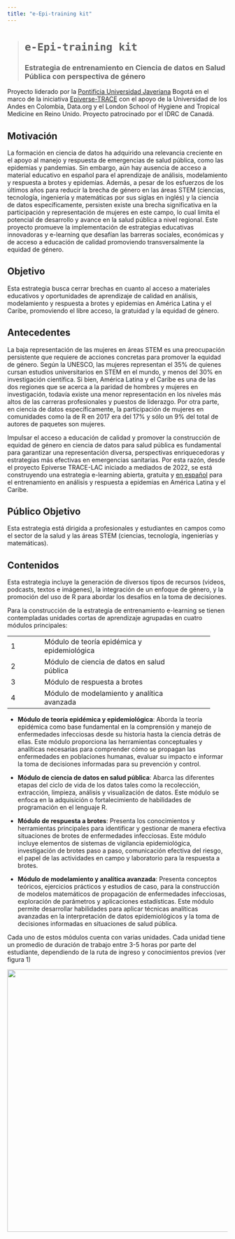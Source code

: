 ```yaml
---
title: "e-Epi-training kit"
---
```


> # `e-Epi-training kit`
>
> ### **Estrategia de entrenamiento en Ciencia de datos en Salud Pública con perspectiva de género**

Proyecto liderado por la [Pontificia Universidad
Javeriana](https://medicina.javeriana.edu.co/trace-lac) Bogotá en el
marco de la iniciativa
[Epiverse-TRACE](https://data.org/initiatives/epiverse/) con el apoyo de
la Universidad de los Andes en Colombia, Data.org y el London School of
Hygiene and Tropical Medicine en Reino Unido. Proyecto patrocinado por
el IDRC de Canadá.

## **Motivación**

La formación en ciencia de datos ha adquirido una relevancia creciente
en el apoyo al manejo y respuesta de emergencias de salud pública, como
las epidemias y pandemias. Sin embargo, aún hay ausencia de acceso a
material educativo en español para el aprendizaje de análisis,
modelamiento y respuesta a brotes y epidemias. Además, a pesar de los
esfuerzos de los últimos años para reducir la brecha de género en las
áreas STEM (ciencias, tecnología, ingeniería y matemáticas por sus
siglas en inglés) y la ciencia de datos específicamente, persisten
existe una brecha significativa en la participación y representación de
mujeres en este campo, lo cual limita el potencial de desarrollo y
avance en la salud pública a nivel regional. Este proyecto promueve la
implementación de estrategias educativas innovadoras y e-learning que
desafían las barreras sociales, económicas y de acceso a educación de
calidad promoviendo transversalmente la equidad de género.

## **Objetivo**

Esta estrategia busca cerrar brechas en cuanto al acceso a materiales
educativos y oportunidades de aprendizaje de calidad en análisis,
modelamiento y respuesta a brotes y epidemias en América Latina y el
Caribe, promoviendo el libre acceso, la gratuidad y la equidad de
género.

## **Antecedentes**

La baja representación de las mujeres en áreas STEM es una preocupación
persistente que requiere de acciones concretas para promover la equidad
de género. Según la UNESCO, las mujeres representan el 35% de quienes
cursan estudios universitarios en STEM en el mundo, y menos del 30% en
investigación científica. Si bien, América Latina y el Caribe es una de
las dos regiones que se acerca a la paridad de hombres y mujeres en
investigación, todavía existe una menor representación en los niveles
más altos de las carreras profesionales y puestos de liderazgo. Por otra
parte, en ciencia de datos específicamente, la participación de mujeres
en comunidades como la de R en 2017 era del 17% y sólo un 9% del total
de autores de paquetes son mujeres.

Impulsar el acceso a educación de calidad y promover la construcción de
equidad de género en ciencia de datos para salud pública es fundamental
para garantizar una representación diversa, perspectivas enriquecedoras
y estrategias más efectivas en emergencias sanitarias. Por esta razón,
desde el proyecto Epiverse TRACE-LAC iniciado a mediados de 2022, se
está construyendo una estrategia e-learning abierta, gratuita y [en
español]{.underline} para el entrenamiento en análisis y respuesta a
epidemias en América Latina y el Caribe.

## **Público Objetivo**

Esta estrategia está dirigida a profesionales y estudiantes en campos
como el sector de la salud y las áreas STEM (ciencias, tecnología,
ingenierías y matemáticas).

## **Contenidos**

Esta estrategia incluye la generación de diversos tipos de recursos
(videos, podcasts, textos e imágenes), la integración de un enfoque de
género, y la promoción del uso de R para abordar los desafíos en la toma
de decisiones.

Para la construcción de la estrategia de entrenamiento e-learning se
tienen contempladas unidades cortas de aprendizaje agrupadas en cuatro
módulos principales:

+----------+-------------------------------------------+----------+
| | 1      | Módulo de teoría epidémica y              |          |
|          | epidemiológica                            |          |
+----------+-------------------------------------------+----------+
| | 2      | Módulo de ciencia de datos en salud       |          |
|          | pública                                   |          |
+----------+-------------------------------------------+----------+
| | 3      | Módulo de respuesta a brotes              |          |
+----------+-------------------------------------------+----------+
| | 4      | Módulo de modelamiento y analítica        |          |
|          | avanzada                                  |          |
+----------+-------------------------------------------+----------+

-   **Módulo de teoría epidémica y epidemiológica**: Aborda la teoría
    epidémica como base fundamental en la comprensión y manejo de
    enfermedades infecciosas desde su historia hasta la ciencia detrás
    de ellas. Este módulo proporciona las herramientas conceptuales y
    analíticas necesarias para comprender cómo se propagan las
    enfermedades en poblaciones humanas, evaluar su impacto e informar
    la toma de decisiones informadas para su prevención y control.

-   **Módulo de ciencia de datos en salud pública**: Abarca las
    diferentes etapas del ciclo de vida de los datos tales como la
    recolección, extracción, limpieza, análisis y visualización de
    datos. Este módulo se enfoca en la adquisición o fortalecimiento de
    habilidades de programación en el lenguaje R.

-   **Módulo de respuesta a brotes**: Presenta los conocimientos y
    herramientas principales para identificar y gestionar de manera
    efectiva situaciones de brotes de enfermedades infecciosas. Este
    módulo incluye elementos de sistemas de vigilancia epidemiológica,
    investigación de brotes paso a paso, comunicación efectiva del
    riesgo, el papel de las actividades en campo y laboratorio para la
    respuesta a brotes.

-   **Módulo de modelamiento y analítica avanzada**: Presenta conceptos
    teóricos, ejercicios prácticos y estudios de caso, para la
    construcción de modelos matemáticos de propagación de enfermedades
    infecciosas, exploración de parámetros y aplicaciones estadísticas.
    Este módulo permite desarrollar habilidades para aplicar técnicas
    analíticas avanzadas en la interpretación de datos epidemiológicos y
    la toma de decisiones informadas en situaciones de salud pública.

Cada uno de estos módulos cuenta con varias unidades. Cada unidad tiene
un promedio de duración de trabajo entre 3-5 horas por parte del
estudiante, dependiendo de la ruta de ingreso y conocimientos previos
(ver figura 1)

![](./img/unidades.png){width="600"}